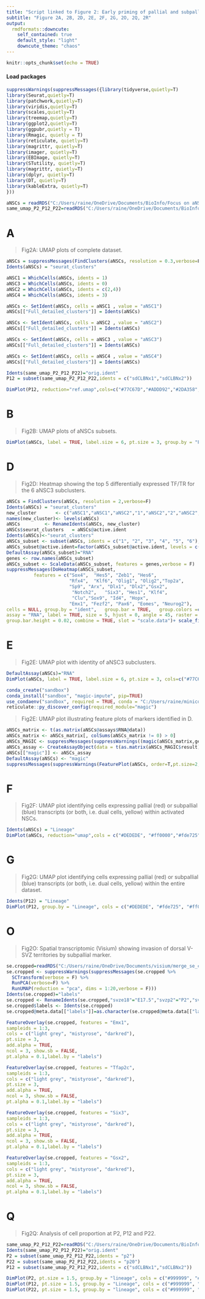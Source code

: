 ---
title: "Script linked to Figure 2: Early priming of pallial and subpallial aNSCs along multiple trajectories."
subtitle: "Figure 2A, 2B, 2D, 2E, 2F, 2G, 2O, 2Q, 2R"
output:
  rmdformats::downcute:
    self_contained: true
    default_style: "light"
    downcute_theme: "chaos"
---

```{r setup, include=FALSE}
knitr::opts_chunk$set(echo = TRUE)
```

#### Load packages 

```{r,warning=FALSE, include=T}
suppressWarnings(suppressMessages({library(tidyverse,quietly=T)
library(Seurat,quietly=T)
library(patchwork,quietly=T)
library(viridis,quietly=T)
library(scales,quietly=T)
library(treemap,quietly=T)
library(ggplot2,quietly=T)
library(ggpubr,quietly = T)
library(Rmagic, quietly = T)
library(reticulate, quietly=T)
library(magrittr, quietly=T)
library(imager, quietly=T)
library(EBImage, quietly=T)
library(STutility, quietly=T)
library(magrittr, quietly=T)
library(dplyr, quietly=T)
library(DT, quietly=T)
library(kableExtra, quietly=T)
}))
```


```{r,echo=FALSE}
aNSCs = readRDS("C:/Users/raine/OneDrive/Documents/BioInfo/Focus on aNSCs + cytoscape network/aNSCs_subclusters.RDS")
same_umap_P2_P12_P22=readRDS("C:/Users/raine/OneDrive/Documents/BioInfo/newdataset/same_umap_P2_P12_P22.rds")
```

# A

> Fig2A: UMAP plots of complete dataset.

```{r,fig.width=8,fig.height=6,fig.align="center"}
aNSCs = suppressMessages(FindClusters(aNSCs, resolution = 0.3,verbose=F))
Idents(aNSCs) = "seurat_clusters"

aNSC1 = WhichCells(aNSCs, idents = 1)
aNSC3 = WhichCells(aNSCs, idents = 0)
aNSC2 = WhichCells(aNSCs, idents = c(2,4))
aNSC4 = WhichCells(aNSCs, idents = 3)

aNSCs <- SetIdent(aNSCs, cells = aNSC1 , value = "aNSC1") 
aNSCs[["Full_detailed_clusters"]] = Idents(aNSCs) 

aNSCs <- SetIdent(aNSCs, cells = aNSC2 , value = "aNSC2") 
aNSCs[["Full_detailed_clusters"]] = Idents(aNSCs) 

aNSCs <- SetIdent(aNSCs, cells = aNSC3 , value = "aNSC3") 
aNSCs[["Full_detailed_clusters"]] = Idents(aNSCs) 

aNSCs <- SetIdent(aNSCs, cells = aNSC4 , value = "aNSC4") 
aNSCs[["Full_detailed_clusters"]] = Idents(aNSCs) 

Idents(same_umap_P2_P12_P22)="orig.ident"
P12 = subset(same_umap_P2_P12_P22,idents = c("sdCLBNx1","sdCLBNx2"))

DimPlot(P12, reduction="ref.umap",cols=c("#77C67D","#ADDD92","#2DA358","#9E9E23","#DEDEDE","#DEDEDE","#DEDEDE","#DEDEDE","#DEDEDE","#DEDEDE","#DEDEDE","#DEDEDE","#DEDEDE","#DEDEDE","#DEDEDE","#DEDEDE"), label = F, pt.size = 1,group.by = "Full_clusters",repel=T)

```

# B

> Fig2B: UMAP plots of aNSCs subsets.

```{r,fig.width=5,fig.height=5,fig.align="center"}

DimPlot(aNSCs, label = TRUE, label.size = 6, pt.size = 3, group.by = "Full_detailed_clusters", cols=c("#9E9E23","#2DA358","#ADDD92","#77C67D"))+NoLegend()

```

# D

> Fig2D: Heatmap showing the top 5 differentially expressed TF/TR for the 6 aNSC3 subclusters.

```{r,fig.width=7,fig.height=5,fig.align="center"}
aNSCs = FindClusters(aNSCs, resolution = 2,verbose=F)
Idents(aNSCs) = "seurat_clusters"
new_cluster       <- c("aNSC1","aNSC1","aNSC2","1","aNSC2","2","aNSC2","5","3","aNSC4","6","4","aNSC4","aNSC1","aNSC1")
names(new_cluster)<- levels(aNSCs)
aNSCs         <- RenameIdents(aNSCs, new_cluster)
aNSCs$seurat_clusters   = aNSCs@active.ident
Idents(aNSCs)<-"seurat_clusters"
aNSCs_subset <- subset(aNSCs, idents = c("1", "2", "3", "4", "5", "6"), invert = FALSE)
aNSCs_subset@active.ident=factor(aNSCs_subset@active.ident, levels = c("1", "2", "3", "4", "5", "6"))
DefaultAssay(aNSCs_subset)="RNA"
genes <- row.names(aNSCs_subset)
aNSCs_subset <- ScaleData(aNSCs_subset, features = genes,verbose = F)
suppressMessages(DoHeatmap(aNSCs_subset,
          features = c("Sox4",	"Hes5",	"Zeb1",	"Hes6",
                       "Rfx4",	"Klf6", "Olig1", "Olig2","Top2a", 	
                       "Sp9", "Arx", "Dlx1", "Dlx2","Gsx2",
                       	"Notch2",	"Six3", "Hes1",	"Klf4",	
                        "Clu","Sox9", "Id4", "Hopx",
                       "Emx1", "Fezf2", "Pax6",	"Eomes", "Neurog2"),
cells = NULL, group.by = "ident",   group.bar = TRUE,   group.colors =c("#F0EC65","#00BA38","#00C0AF","#B983FF","#00BCD8","#619CFF"), disp.min = -0.2, disp.max = 1.2, 
assay = "RNA", label = TRUE, size = 5, hjust = 0, angle = 45, raster = TRUE, draw.lines = TRUE,  lines.width = 5,
group.bar.height = 0.02, combine = TRUE, slot = "scale.data")+ scale_fill_viridis(alpha = 1, begin = 0, end = 1, direction = 1,discrete = FALSE, option = "D")) 
```

# E

> Fig2E: UMAP plot with identity of aNSC3 subclusters.

```{r,fig.width=5,fig.height=4,fig.align="center"}
DefaultAssay(aNSCs)="RNA"
DimPlot(aNSCs, label = TRUE, label.size = 6, pt.size = 3, cols=c("#77C67D","#ADDD92","#F0EC65","#00BA38","#00C0AF","#00BCD8","#9E9E23","#619CFF","#B983FF"))+NoLegend()
```

```{r,include=F}
conda_create("sandbox")
conda_install("sandbox", "magic-impute", pip=TRUE)
use_condaenv("sandbox", required = TRUE, conda = "C:/Users/raine/miniconda3/condabin/conda")
reticulate::py_discover_config(required_module="magic")
```

> Fig2E: UMAP plot illustrating feature plots of markers identified in D.

```{r,fig.width=8,fig.height=11,fig.align="center"}
aNSCs_matrix <- t(as.matrix(aNSCs@assays$RNA@data))
aNSCs_matrix <- aNSCs_matrix[, colSums(aNSCs_matrix != 0) > 0]
aNSCs_MAGIC <- suppressMessages(suppressWarnings((magic(aNSCs_matrix,genes,verbose = F))))
aNSCs_assay <- CreateAssayObject(data = t(as.matrix(aNSCs_MAGIC$result)))
aNSCs[["magic"]] <- aNSCs_assay
DefaultAssay(aNSCs) <- "magic"
suppressMessages(suppressWarnings(FeaturePlot(aNSCs, order=T,pt.size=2,features = c("Dlx1","Dlx2","Olig1","Olig2","Gsx2","Emx1","Eomes","Neurog2"),ncol = 2)& scale_color_viridis_c(option="B")&theme_void()))
```

# F

> Fig2F: UMAP plot identifying cells expressing pallial (red) or subpallial (blue) transcripts (or both, i.e. dual cells, yellow) within activated NSCs.

```{r,fig.width=5,fig.height=4,fig.align="center"}
Idents(aNSCs) = "Lineage"
DimPlot(aNSCs, reduction="umap",cols = c("#DEDEDE", "#ff0000","#fde725","#0000ff"), label = F, pt.size = 2,group.by = "Lineage", order=c("GABACells","DualCells","GLUCells"))+NoLegend()
```

# G

> Fig2G: UMAP plot identifying cells expressing pallial (red) or subpallial (blue) transcripts (or both, i.e. dual cells, yellow) within the entire dataset.

```{r,fig.width=7,fig.height=5,fig.align="center"}
Idents(P12) = "Lineage"
DimPlot(P12, group.by = "Lineage", cols = c("#DEDEDE", "#fde725", "#ff0000", "#0000ff"), order = c("GABACells", "GLUCells", "DualCells"),pt.size = 1.5)
```

# O

> Fig2O: Spatial transcriptomic (Visium) showing invasion of dorsal V-SVZ territories by subpallial marker.

```{r}
se.cropped=readRDS("C:/Users/raine/OneDrive/Documents/visium/merge_se_cropped.rds")
se.cropped <- suppressWarnings(suppressMessages(se.cropped %>% 
  SCTransform(verbose = F) %>%
  RunPCA(verbose=F) %>%
  RunUMAP(reduction = "pca", dims = 1:20,verbose = F)))
Idents(se.cropped)="labels"
se.cropped <- RenameIdents(se.cropped,"svze18"="E17.5","svzp2"="P2","svzp12"="P12","svzp22"="P22")
se.cropped$labels <- Idents(se.cropped)
se.cropped@meta.data[["labels"]]=as.character(se.cropped@meta.data[["labels"]])

```

```{r, fig.width=10, fig.height=3,fig.align="center"}

FeatureOverlay(se.cropped, features = "Emx1",
sampleids = 1:3,
cols = c("light grey", "mistyrose", "darkred"),
pt.size = 3,
add.alpha = TRUE,
ncol = 3, show.sb = FALSE,
pt.alpha = 0.1,label.by = "labels")

FeatureOverlay(se.cropped, features = "Tfap2c",
sampleids = 1:3,
cols = c("light grey", "mistyrose", "darkred"),
pt.size = 3,
add.alpha = TRUE,
ncol = 3, show.sb = FALSE,
pt.alpha = 0.1,label.by = "labels")

FeatureOverlay(se.cropped, features = "Six3",
sampleids = 1:3,
cols = c("light grey", "mistyrose", "darkred"),
pt.size = 3,
add.alpha = TRUE,
ncol = 3, show.sb = FALSE,
pt.alpha = 0.1,label.by = "labels")

FeatureOverlay(se.cropped, features = "Gsx2",
sampleids = 1:3,
cols = c("light grey", "mistyrose", "darkred"),
pt.size = 3,
add.alpha = TRUE,
ncol = 3, show.sb = FALSE,
pt.alpha = 0.1,label.by = "labels")

```

# Q

> Fig2Q: Analysis of cell proportion at P2, P12 and P22.

```{r,fig.width=7,fig.height=5,fig.align="center"}

same_umap_P2_P12_P22=readRDS("C:/Users/raine/OneDrive/Documents/BioInfo/newdataset/same_umap_P2_P12_P22.rds")
Idents(same_umap_P2_P12_P22)="orig.ident"
P2 = subset(same_umap_P2_P12_P22,idents = "p2")
P22 = subset(same_umap_P2_P12_P22,idents = "p20")
P12 = subset(same_umap_P2_P12_P22,idents = c("sdCLBNx1","sdCLBNx2"))

DimPlot(P2, pt.size = 1.5, group.by = "lineage", cols = c("#999999", "#fde725", "#ff0000", "#0000ff"), order = c("GABACells", "GLUCells", "DualCells"))+NoLegend()+theme_void()
DimPlot(P12, pt.size = 1.5, group.by = "Lineage", cols = c("#999999", "#fde725", "#ff0000", "#0000ff"), order = c("GABACells", "GLUCells", "DualCells"))+NoLegend()+theme_void()
DimPlot(P22, pt.size = 1.5, group.by = "lineage", cols = c("#999999", "#fde725", "#ff0000", "#0000ff"), order = c("GABACells", "GLUCells", "DualCells"))+NoLegend()+theme_void()

```